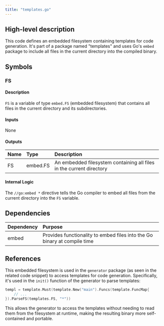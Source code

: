 ```yaml
---
title: "templates.go"
---
```


## High-level description
This code defines an embedded filesystem containing templates for code generation. It's part of a package named "templates" and uses Go's `embed` package to include all files in the current directory into the compiled binary.

## Symbols

### FS
#### Description
`FS` is a variable of type `embed.FS` (embedded filesystem) that contains all files in the current directory and its subdirectories.

#### Inputs
None

#### Outputs
| Name | Type | Description |
|:-----|:-----|:------------|
| FS | embed.FS | An embedded filesystem containing all files in the current directory |

#### Internal Logic
The `//go:embed *` directive tells the Go compiler to embed all files from the current directory into the `FS` variable.

## Dependencies
| Dependency | Purpose |
|:-----------|:--------|
| embed | Provides functionality to embed files into the Go binary at compile time |

## References
This embedded filesystem is used in the `generator` package (as seen in the related code snippet) to access templates for code generation. Specifically, it's used in the `init()` function of the generator to parse templates:

```go
templ = template.Must(template.New("main").Funcs(template.FuncMap{
    // ...
}).ParseFS(templates.FS, "*"))
```

This allows the generator to access the templates without needing to read them from the filesystem at runtime, making the resulting binary more self-contained and portable.